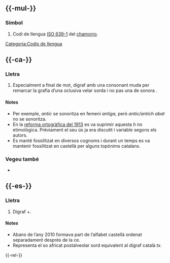 {{vegeu|CH}}

== {{-mul-}} ==

=== Símbol ===
{{lema|mul|símbol}}

# Codi de llengua [[w:ISO 639-1|ISO 639-1]] del [[chamorro]].

[[Categoria:Codis de llengua]]

== {{-ca-}} ==

=== Lletra ===
{{lema|ca|lletra}}

# {{marca|ca|arcaic}} Especialment a final de mot, dígraf amb una consonant muda per remarcar la grafia d’una oclusiva velar sorda {{IPAchar|[k]}} i no pas una de sonora {{IPAchar|[ɡ]}}.

==== Notes ====
* Per exemple, ''antic'' se sonoritza en femení ''antiga'', però ''antic/antich abat'' no se sonoritza.
* En la [[:w:Normes ortogràfiques|reforma ortogràfica del 1913]] es va suprimir aquesta ''h'' no etimològica. Prèviament el seu ús ja era discutit i variable segons els autors.
* Es manté fossilitzat en diversos cognoms i durant un temps es va mantenir fossilitzat en castellà per alguns topònims catalans.

=== Vegeu també ===
* {{Viquipèdia}}

== {{-es-}} ==

=== Lletra ===
{{lema|es|lletra}}

# Dígraf ''{{e|es|c}}''+''{{e|es|h}}''.

==== Notes ====
* Abans de l’any 2010 formava part de l’alfabet castellà ordenat separadament després de la ce.
* Representa el so africat postalveolar sord {{IPAchar|[tʃ]}} equivalent al dígraf català ''tx''.

{{-rel-}}
{{alfabet/es}}
